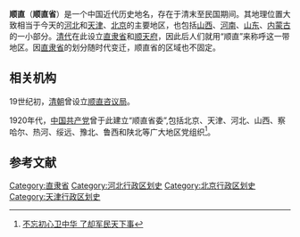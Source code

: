 {{expand|time=2014-06-11T05:48:12+00:00}}

'''顺直'''（'''顺直省'''）是一个中国近代历史地名，存在于清末至民国期间。其地理位置大致相当于今天的[[河北|河北]]和[[天津|天津]]、[[北京|北京]]的主要地区，也包括[[山西|山西]]、[[河南|河南]]、[[山东|山东]]、[[内蒙古|内蒙古]]的一小部分。[[清代|清代]]在此设立[[直隶省|直隶省]]和[[顺天府|顺天府]]，因此后人们就用“顺直”来称呼这一带地区。因[[直隶省|直隶省]]的划分随时代变迁，顺直省的区域也不固定。

== 相关机构 ==
19世纪初，[[清朝|清朝]]曾设立[[顺直咨议局|顺直咨议局]]。

1920年代，[[中国共产党|中国共产党]]曾于此建立“顺直省委”,包括北京、天津、河北、山西、察哈尔、热河、绥远、豫北、鲁西和陕北等广大地区党组织<ref>[http://dangshi.people.com.cn/n1/2017/0720/c85037-29416269-2.html 不忘初心卫中华 了却军民天下事]</ref>。

== 参考文献 ==
{{Reflist}}

[[Category:直隶省|Category:直隶省]]
[[Category:河北行政区划史|Category:河北行政区划史]]
[[Category:北京行政区划史|Category:北京行政区划史]]
[[Category:天津行政区划史|Category:天津行政区划史]]